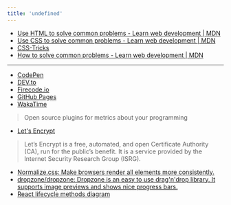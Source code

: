 ```yaml
---
title: 'undefined'
---
```



<GlobalLayout path={url} headings={getHeadings()}>

- [Use HTML to solve common problems - Learn web development | MDN](https://developer.mozilla.org/en-US/docs/Learn/HTML/Howto)
- [Use CSS to solve common problems - Learn web development | MDN](https://developer.mozilla.org/en-US/docs/Learn/CSS/Howto)
- [CSS-Tricks](https://css-tricks.com/)
- [How to solve common problems - Learn web development | MDN](https://developer.mozilla.org/en-US/docs/Learn_web_development/Howto)

---

- [CodePen](https://codepen.io/)
- [DEV.to](https://dev.to/)
- [Firecode.io](https://firecode.io/)
- [GitHub Pages](https://pages.github.com/)
- [WakaTime](https://wakatime.com/)
> Open source plugins for metrics about your programming
- [Let's Encrypt](https://letsencrypt.org/) 
> Let’s Encrypt is a free, automated, and open Certificate Authority (CA), run for the public’s benefit. It is a service provided by the Internet Security Research Group (ISRG).
- [Normalize.css: Make browsers render all elements more consistently.](https://necolas.github.io/normalize.css/)
- [dropzone/dropzone: Dropzone is an easy to use drag'n'drop library. It supports image previews and shows nice progress bars.](https://github.com/dropzone/dropzone)
- [React lifecycle methods diagram](https://projects.wojtekmaj.pl/react-lifecycle-methods-diagram/)

</GlobalLayout>
